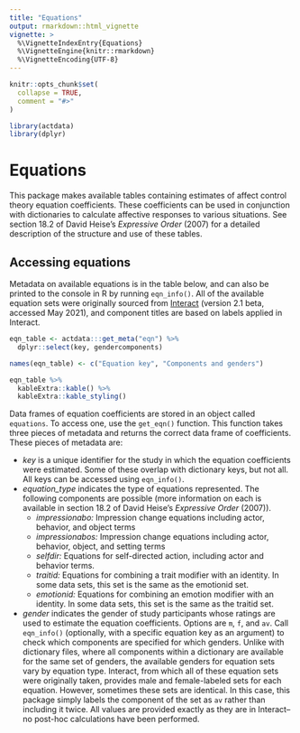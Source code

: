 ```yaml
---
title: "Equations"
output: rmarkdown::html_vignette
vignette: >
  %\VignetteIndexEntry{Equations}
  %\VignetteEngine{knitr::rmarkdown}
  %\VignetteEncoding{UTF-8}
---
```


```r
knitr::opts_chunk$set(
  collapse = TRUE,
  comment = "#>"
)
```

```r
library(actdata)
library(dplyr)
```

# Equations

This package makes available tables containing estimates of affect control theory equation coefficients. These coefficients can be used in conjunction with dictionaries to calculate affective responses to various situations. See section 18.2 of David Heise's *Expressive Order* (2007) for a detailed description of the structure and use of these tables.

## Accessing equations

Metadata on available equations is in the table below, and can also be printed to the console in R by running `eqn_info()`. All of the available equation sets were originally sourced from [Interact](http://affectcontroltheory.org/resources-for-researchers/tools-and-software/interact/) (version 2.1 beta, accessed May 2021), and component titles are based on labels applied in Interact.

```r
eqn_table <- actdata:::get_meta("eqn") %>% 
  dplyr::select(key, gendercomponents)

names(eqn_table) <- c("Equation key", "Components and genders")

eqn_table %>% 
  kableExtra::kable() %>% 
  kableExtra::kable_styling()
```

Data frames of equation coefficients are stored in an object called `equations`. To access one, use the `get_eqn()` function. This function takes three pieces of metadata and returns the correct data frame of coefficients. These pieces of metadata are:

* *key* is a unique identifier for the study in which the equation coefficients were estimated. Some of these overlap with dictionary keys, but not all. All keys can be accessed using `eqn_info()`.
* *equation_type* indicates the type of equations represented. The following components are possible (more information on each is available in section 18.2 of David Heise's *Expressive Order* (2007)). 
    * *impressionabo:* Impression change equations including actor, behavior, and object terms
    * *impressionabos:* Impression change equations including actor, behavior, object, and setting terms
    * *selfdir:* Equations for self-directed action, including actor and behavior terms.
    * *traitid:* Equations for combining a trait modifier with an identity. In some data sets, this set is the same as the emotionid set.
    * *emotionid:* Equations for combining an emotion modifier with an identity. In some data sets, this set is the same as the traitid set.
* *gender* indicates the gender of study participants whose ratings are used to estimate the equation coefficients. Options are `m`, `f`, and `av`. Call `eqn_info()` (optionally, with a specific equation key as an argument) to check which components are specified for which genders. Unlike with dictionary files, where all components within a dictionary are available for the same set of genders, the available genders for equation sets vary by equation type. Interact, from which all of these equation sets were originally taken, provides male and female-labeled sets for each equation. However, sometimes these sets are identical. In this case, this package simply labels the component of the set as `av` rather than including it twice. All values are provided exactly as they are in Interact--no post-hoc calculations have been performed.
